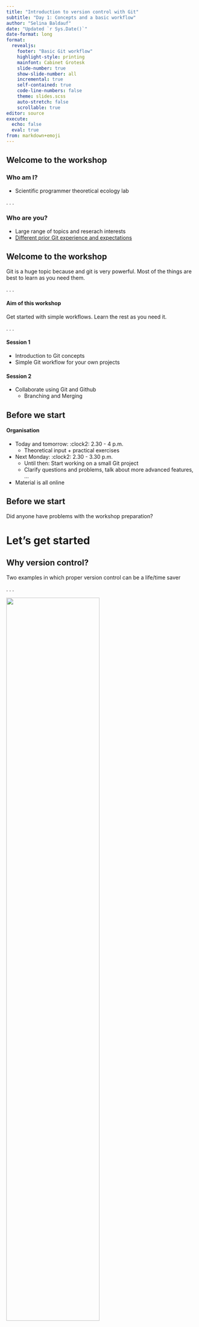 ```yaml
---
title: "Introduction to version control with Git"
subtitle: "Day 1: Concepts and a basic workflow"
author: "Selina Baldauf"
date: "Updated `r Sys.Date()`"
date-format: long
format: 
  revealjs:
    footer: "Basic Git workflow"
    highlight-style: printing
    mainfont: Cabinet Grotesk
    slide-number: true
    show-slide-number: all
    incremental: true
    self-contained: true
    code-line-numbers: false
    theme: slides.scss
    auto-stretch: false
    scrollable: true
editor: source
execute: 
  echo: false
  eval: true
from: markdown+emoji
---
```


## Welcome to the workshop

### Who am I?

- Scientific programmer theoretical ecology lab

. . .

### Who are you?

- Large range of topics and reserach interests
- [Different prior Git experience and expectations](https://docs.google.com/forms/d/1XBomnWIBaEXA0BorhIeVop6lfJ_02f7gDnkfPWJg-oE/edit#responses)

## Welcome to the workshop

Git is a huge topic because and git is very powerful. Most of the things are best to learn as you need them.

. . .

#### Aim of this workshop

Get started with simple workflows. Learn the rest as you need it.

. . .

#### Session 1

- Introduction to Git concepts
- Simple Git workflow for your own projects

#### Session 2

- Collaborate using Git and Github
  - Branching and Merging

## Before we start

#### Organisation

- Today and tomorrow: :clock2: 2.30 - 4 p.m.
  - Theoretical input + practical exercises
  
- Next Monday: :clock2: 2.30 - 3.30 p.m.
  - Until then: Start working on a small Git project
  - Clarify questions and problems, talk about more advanced features, ...

- Material is all online

## Before we start

Did anyone have problems with the workshop preparation?

# Let's get started

## Why version control?

Two examples in which proper version control can be a life/time saver

. . .

![](img/day1/motivation_time.png){fig-align="center" width=70%}

. . .

![](img/day1/motivation_collab.png){fig-align="center" width=80%}

## Version control with Git

- **Complete** and **long-term** history of every file in your project

- **Open source and free** to use version control software

- Quasi **standard** for software development

- A whole universe of **other software and services** around it

## The basic idea of Git

- For projects with mainly text files (e.g. code, markdown files, ...)

- Basic idea: Take snapshots (**commits**) of your project over time

- A project version controlled with Git is a Git **repository** (**repo**)

. . .

![](img/day1/basic_idea.png)

## Version control with Git

Git is a **distributed version control system**

:::{.columns}

:::{.column width="50%"}

![](img/day1/distributed.png)

:::

:::{.column width="50%"}

- Idea: many *local* repositories synced via one *remote* repo
- Everyone has a complete copy of the repo

:::

:::

## How to use Git

After you [installed it](https://www.atlassian.com/de/git/tutorials/install-git) there are different ways to interact with the software.

## How to use Git - Terminal

Using Git from the terminal

![](images/2023_06_15_git/git-init.png)

. . . 

:::{.columns}

:::{.column width="50%"}

`r fontawesome::fa(name = "plus", fill = "green")` Most control<br>

`r fontawesome::fa(name = "plus", fill = "green")` A lot of help/answers online<br>

:::

:::{.column width="50%"}

`r fontawesome::fa(name = "minus", fill = "red")` You need to use the terminal :scream:<br>

:::

:::

## How to use Git - Integrated GUIs

A Git GUI is integrated in most (all?) IDEs, e.g. R Studio, VS Code

. . .

![](img/day1/rstudio_vscode_git.png){fig-align="center"}

. . .

:::{.columns}

:::{.column width="50%"}

`r fontawesome::fa(name = "plus", fill = "green")` Easy and intuitive <br>

`r fontawesome::fa(name = "plus", fill = "green")` Stay inside IDE<br>

:::

:::{.column width="50%"}

`r fontawesome::fa(name = "minus", fill = "red")` Different for every program <br>

:::

:::

## How to use Git - Standalone GUIs
  
Standalone Git GUI software, e.g. Github Desktop

![](img/day1/github_desktop.png){width=50% fig-align="center"}

. . .

:::{.columns}

:::{.column width="50%"}

`r fontawesome::fa(name = "plus", fill = "green")` Easy and intuitive <br>

`r fontawesome::fa(name = "plus", fill = "green")` Nice integration with Github <br>

:::

:::{.column width="50%"}

`r fontawesome::fa(name = "minus", fill = "red")` Switch programs to use Git <br>

:::

:::

## How to use Git

#### Which one to choose?

- Depends on experience and taste
- You can mix methods because they are all interfaces to the same Git

. . .

- We will use Github Desktop
  - I'll still mention the corresponding terminal commands for the terminology

. . .

:::{.callout-tip}

Have a look at the Website where you find How-To guides for all other methods as well.

:::


# The basic Git workflow

> `git init`, `git add`, `git commit`, `git push`

## Step 0: An empty project

:::{.columns}

:::{.column width="70%"}

**Concept:**

![](img/day1/0_init_concept.png)

:::

:::{.column width="30%"}

**Folder:**

![](img/day1/0_init_folder.png)

:::

:::

## Step 1: Initialize a git repository

- Adds a (hidden) `.git` folder to your project
  - You don't need to interact with this folder directly

. . .

:::{.columns}

:::{.column width=70%"}

**Conceptual:**

![](img/day1/1_init_concept.png)
:::

:::{.column width="30%"}

**Folder:**

![](img/day1/1_init_folder.png)

:::


:::

## Step 2: Modify files and stage changes

Git detects any changes in the working directory

. . .

:::{.columns}

:::{.column width="70%"}

**Concept:**

![](img/day1/2_modify_concept.png)

:::

:::{.column width="30%"}

**Folder:**

![](img/day1/2_modify_folder.png)

:::

:::


## Step 2: Modify files and stage changes

Stage file to be part of the next commit (snapshot)

- In the terminal use `git add`
- In GUIs just a check box

. . .

:::{.columns}

:::{.column width="70%"}

**Concept:**

![](img/day1/2_add_concept.png)

:::

:::{.column width="30%"}

**Folder:**

![](img/day1/2_add_folder.png)
:::

:::

## Step 3: Commit changes

- Commits are the snapshots of your project state
- Commit a bundle of changes from staging area to local repo
- Collect meaningful chunks of work in the staging area, then commit

. . .

:::{.columns}

:::{.column width="70%"}

**Concept:**

![](img/day1/3_commit_concept.png)

:::

:::{.column width="30%"}

**Folder:**

![](img/day1/2_add_folder.png)

:::

:::

## Step 3: Commit changes

- After a commit, the staging area is clear again
- Changes are now part of the project's Git history

. . .

:::{.columns}

:::{.column width="70%"}

**Concept:**

![](img/day1/3_afterCommit_concept.png)

:::

:::{.column width="30%"}

**Folder:**

![](img/day1/2_add_folder.png)

:::

:::

## The commit history

::: {layout="[[-1], [1], [-1]]" layout-valign="bottom"}

![](img/day1/commit_info_blank.png)

:::


## The commit history

::: {layout="[[-1], [1], [-1]]" layout-valign="bottom"}

![](img/day1/commit_info_arrows.png)

:::


## How to write good commit messages?

![[xkcd](https://xkcd.com/1296/) on commit messages](https://imgs.xkcd.com/comics/git_commit.png){fig-align="center" width=80%}

## How to write good commit messages?

See [here](https://cbea.ms/git-commit/) for more details but some general rules:

1. Limit summary line to 50 characters
2. Capitalize summary line
3. Do not end summary line with period
4. Use imperative mood in the subject line
5. Use the *Description* to explain **what** and **why**, not **how**

## How to write good commit messages?

:::{.columns}

:::{.column width="50%"}

:heavy_check_mark:

```
Limit model temperature range

I modified the temperature range the model can operate on to an upper limit of 40°C. This fixes the following problems:
- no more unrealistic results because temperature cannot exceed the meaningful range
- the program does not terminate with error code 123 anymore
```

:::

:::{.column width="50%"}

:x:

```
limited model temperature range.

Temperatures above 40°C are unrealistic.
```

:::

:::

## Step 4: Create and connect a remote repo

- Use remote repos (on a server) to *synchronize*, *share* and *collaborate*

- Remote repos can be *private* (you + collaborators) or
*public* (visible to anyone)

. . .


![](img/day1/4_remote_concept.png){fig-align="center" width=60%}

## Step 5: Share changes with the remote repo

- Push your local changes to the remote with `git push`

. . .

![](img/day1/4_push_concept.png){fig-align="center" width=60%}

## A word on remote repositories

- There are commercial and self-hosted options for your remote repositories
  - Commercial: Github, Gitlab, Bitbucket, ...
  - Self-hosted: Gitlab (maybe at your institution?)

- For the commercial options please be aware of your institutional guidelines
  - Servers are likely outside EU
  - Privacy rules might apply


## Summary of the basic steps

:::{.nonincremental}

- `git init`: Initialize a git repository
  - Adds a `.git` folder to your working directory
- `git add`: Add files to the staging area
  - This marks the files as being part of the next commit
- `git commit`: Take a snapshot of your current project version
  - Includes time stamp, commit message and information on the person who did the commit
- `git push`: Push new commits to the remote repository
  - Sync your local project version with the remote e.g. on Github

:::

# Go back in time with Git

> git log, git checkout, git revert

## The commit history

![](img/day1/commit_history.png)

- In the terminal use `git log`

. . .

![](img/day1/github_desktop_history.png)

## Checkout a previous commit

- Bring your work space back in time temporarily with `git checkout`

. . .

![](img/day1/commit_history_head.png)

. . .

![](img/day1/commit_history_checkout.png)

## Revert changes

- Use `git revert` to revert specific commits
- This does not delete the commit, it creates a new commit that undoes a
previous commit
  - It's a safe way to undo commited changes

. . .

![](img/day1/commit_history_after_revert.png)

# Other good things to know

> Ignore files, publish your projects

## Ignore files with `.gitignore`

- Use a `.gitignore` file to list files/folders that you don't want to track with git

. . .

::: {.nonincremental}

- Useful to ignore e.g.
  - Compiled code and build directories
  - Log files 
  - Hidden system files
  - Personal IDE config files
  - ...
  
:::
  
## Ignore files with `.gitignore`

- Create a file with the name `.gitignore` in working directory

- Add all files and directories you want to ignore to the `.gitignore` file

. . .

#### Example

```
*.html    # ignore all .html files
*.exe     # ignore all .exe files

debug.log # ignore the file debug.log

build/    # ignore all files in subdirectory build
```

See [here](https://www.atlassian.com/git/tutorials/saving-changes/gitignore) for more ignore patterns that you can use.

## Publish your repositories

Github/Gitlab are a good way to publish and share your work.

##### Advantages of publishing your code

- Others can build on your work
- You could get more citations
- You are forced to write nice, reproducible code
- Get feedback on your code

## Publish your repositories

You can increase the quality/complexity of your repo by

- Adding a README.md file
- Connecting the repo with Zenodo to get a DOI
- Create a Github pages Website alongside your repo
- Encourage people to write issues if they find problems
- ...

# Thanks for your attention

> Questions?
